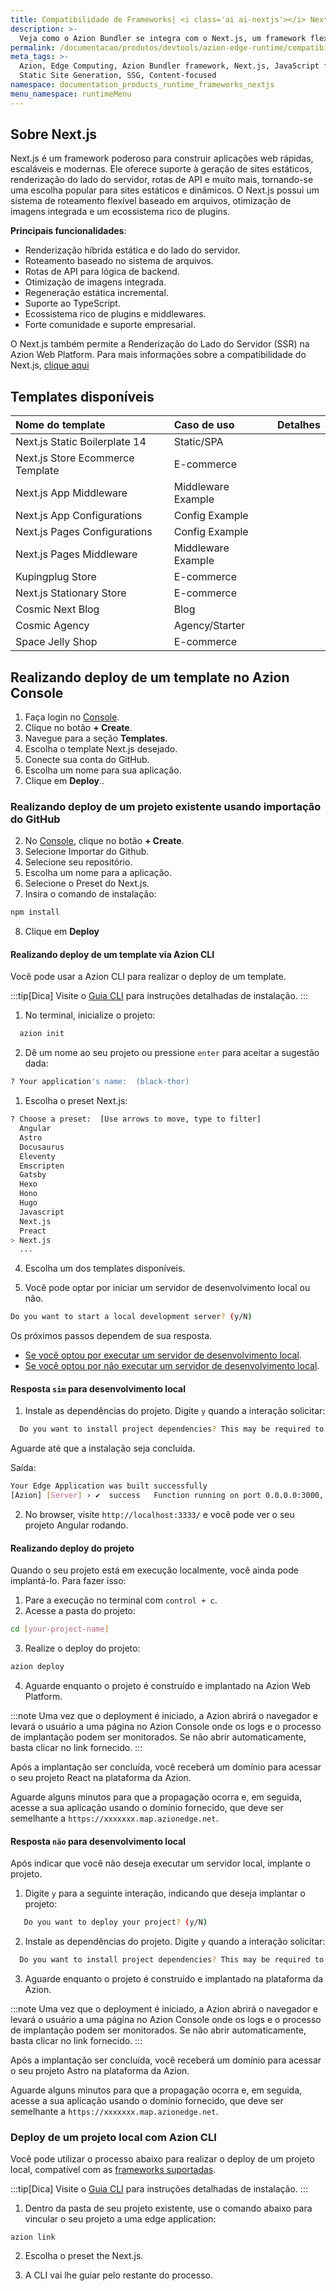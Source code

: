 ```yaml
---
title: Compatibilidade de Frameworks| <i class='ai ai-nextjs'></i> Next.js
description: >-
  Veja como o Azion Bundler se integra com o Next.js, um framework flexível de React para construção de aplicações web full-stack de alta performance.
permalink: /documentacao/produtos/devtools/azion-edge-runtime/compatibilidade-frameworks/nextjs/
meta_tags: >-
  Azion, Edge Computing, Azion Bundler framework, Next.js, JavaScript frameworks,
  Static Site Generation, SSG, Content-focused
namespace: documentation_products_runtime_frameworks_nextjs
menu_namespace: runtimeMenu
---
```



## Sobre Next.js

Next.js é um framework poderoso para construir aplicações web rápidas, escaláveis e modernas. Ele oferece suporte à geração de sites estáticos, renderização do lado do servidor, rotas de API e muito mais, tornando-se uma escolha popular para sites estáticos e dinâmicos. O Next.js possui um sistema de roteamento flexível baseado em arquivos, otimização de imagens integrada e um ecossistema rico de plugins.

**Principais funcionalidades**:

- Renderização híbrida estática e do lado do servidor.  
- Roteamento baseado no sistema de arquivos.  
- Rotas de API para lógica de backend.  
- Otimização de imagens integrada.  
- Regeneração estática incremental.  
- Suporte ao TypeScript.  
- Ecossistema rico de plugins e middlewares.  
- Forte comunidade e suporte empresarial.  

O Next.js também permite a Renderização do Lado do Servidor (SSR) na Azion Web Platform. Para mais informações sobre a compatibilidade do Next.js, [clique aqui](/pt-br/documentacao/devtools/azion-edge-runtime/compatibilidade/nextjs/)

## Templates disponíveis

| Nome do template | Caso de uso | Detalhes |
|:-------------|:---------|:-----|
| Next.js Static Boilerplate 14 | Static/SPA | <LinkButton link="/pt-br/documentacao/produtos/templates/nextjs-static-boilerplate/" label="Mais detalhes" severity="secondary" /> |
| Next.js Store Ecommerce Template | E-commerce | <LinkButton link="/pt-br/documentacao/produtos/templates/nextjs-store/" label="Mais detalhes" severity="secondary" /> |
| Next.js App Middleware | Middleware Example | <LinkButton link="/pt-br/documentacao/produtos/templates/nextjs-app-midddleware/" label="Mais detalhes" severity="secondary" /> |
| Next.js App Configurations | Config Example | <LinkButton link="/pt-br/documentacao/produtos/templates/nextjs-app-configurations/" label="Mais detalhes" severity="secondary" /> |
| Next.js Pages Configurations | Config Example | <LinkButton link="/pt-br/documentacao/produtos/templates/nextjs-pages-configurations/" label="Mais detalhes" severity="secondary" /> |
| Next.js Pages Middleware | Middleware Example | <LinkButton link="/pt-br/documentacao/produtos/templates/nextjs-pages-middleware/" label="Mais detalhes" severity="secondary" /> |
| Kupingplug  Store| E-commerce | <LinkButton link="/pt-br/documentacao/produtos/templates/kupingplug/" label="Mais detalhes" severity="secondary" /> |
| Next.js Stationary Store | E-commerce | <LinkButton link="/pt-br/documentacao/produtos/templates/stationary-ecommerce/" label="Mais detalhes" severity="secondary" /> |
| Cosmic Next Blog | Blog | <LinkButton link="/pt-br/documentacao/produtos/templates/cosmic-nextjs-blog/" label="Mais detalhes" severity="secondary" /> |
| Cosmic Agency | Agency/Starter | <LinkButton link="/pt-br/documentacao/produtos/templates/cosmic-agency/" label="Mais detalhes" severity="secondary" /> |
| Space Jelly Shop | E-commerce | <LinkButton link="/pt-br/documentacao/produtos/templates/space-jelly-shop/" label="Mais detalhes" severity="secondary" /> |

## Realizando deploy de um template no Azion Console

1. Faça login no [Console](https://console.azion.com).
2. Clique no botão **\+ Create**.
3. Navegue para a seção **Templates**.
4. Escolha o template Next.js desejado.
5. Conecte sua conta do GitHub.
6. Escolha um nome para sua aplicação.
7. Clique em **Deploy**..

### Realizando deploy de um projeto existente usando importação do GitHub

2. No [Console](https://console.azion.com), clique no botão **\+ Create**.  
3. Selecione Importar do Github.
4. Selecione seu repositório.
5. Escolha um nome para a aplicação.
6. Selecione o Preset do Next.js.
7. Insira o comando de instalação:

```sh
npm install
```
8. Clique em **Deploy**

#### Realizando deploy de um template via Azion CLI

Você pode usar a Azion CLI para realizar o deploy de um template.

:::tip[Dica]
Visite o [Guia CLI](/pt-br/documentacao/produtos/azion-cli/visao-geral/#instalar-a-azion-cli) para instruções detalhadas de instalação.
:::

1. No terminal, inicialize o projeto:

```sh 
  azion init
```

2. Dê um nome ao seu projeto ou pressione `enter` para aceitar a sugestão dada:

```sh 
? Your application's name:  (black-thor) 
```

1. Escolha o preset Next.js: 

```sh 
? Choose a preset:  [Use arrows to move, type to filter]
  Angular 
  Astro 
  Docusaurus
  Eleventy
  Emscripten
  Gatsby
  Hexo
  Hono
  Hugo
  Javascript
  Next.js
  Preact
> Next.js
  ...
```

4. Escolha um dos templates disponíveis.

5. Você pode optar por iniciar um servidor de desenvolvimento local ou não.

```sh 
Do you want to start a local development server? (y/N) 
```

Os próximos passos dependem de sua resposta.

- [Se você optou por executar um servidor de desenvolvimento local](#resposta-sim-para-desenvolvimento-local).
- [Se você optou por não executar um servidor de desenvolvimento local](#resposta-nao-para-desenvolvimento-local).

#### Resposta `sim` para desenvolvimento local

1. Instale as dependências do projeto. Digite `y` quando a interação solicitar:

```sh 
  Do you want to install project dependencies? This may be required to start local development server (y/N)
```

Aguarde até que a instalação seja concluída.


Saída:

```sh
Your Edge Application was built successfully
[Azion] [Server] › ✔  success   Function running on port 0.0.0.0:3000, url: http://localhost:3000
```

2. No browser, visite  `http://localhost:3333/` e você pode ver o seu projeto Angular rodando.

#### Realizando deploy do projeto

Quando o seu projeto está em execução localmente, você ainda pode implantá-lo. Para fazer isso:

1. Pare a execução no terminal com `control + c`. 
2. Acesse a pasta do projeto:

```sh
cd [your-project-name] 
```

3. Realize o deploy do projeto: 

```sh
azion deploy
```

4. Aguarde enquanto o projeto é construído e implantado na Azion Web Platform.

:::note 
Uma vez que o deployment é iniciado, a Azion abrirá o navegador e levará o usuário a uma página no Azion Console onde os logs e o processo de implantação podem ser monitorados. Se não abrir automaticamente, basta clicar no link fornecido.
::: 

Após a implantação ser concluída, você receberá um domínio para acessar o seu projeto React na plataforma da Azion.

Aguarde alguns minutos para que a propagação ocorra e, em seguida, acesse a sua aplicação usando o domínio fornecido, que deve ser semelhante a `https://xxxxxxx.map.azionedge.net`.

#### Resposta `não` para desenvolvimento local

Após indicar que você não deseja executar um servidor local, implante o projeto.

1. Digite `y` para a seguinte interação, indicando que deseja implantar o projeto:

```sh
   Do you want to deploy your project? (y/N) 
```

2. Instale as dependências do projeto. Digite `y` quando a interação solicitar:

```sh 
  Do you want to install project dependencies? This may be required to deploy your project (y/N)
```

3. Aguarde enquanto o projeto é construído e implantado na plataforma da Azion.

:::note 
Uma vez que o deployment é iniciado, a Azion abrirá o navegador e levará o usuário a uma página no Azion Console onde os logs e o processo de implantação podem ser monitorados. Se não abrir automaticamente, basta clicar no link fornecido.
::: 

Após a implantação ser concluída, você receberá um domínio para acessar o seu projeto Astro na plataforma da Azion.

Aguarde alguns minutos para que a propagação ocorra e, em seguida, acesse a sua aplicação usando o domínio fornecido, que deve ser semelhante a `https://xxxxxxx.map.azionedge.net`.

### Deploy de um projeto local com Azion CLI

Você pode utilizar o processo abaixo para realizar o deploy de um projeto local, compatível com as [frameworks suportadas](/pt-br/documentacao/produtos/devtools/azion-edge-runtime/compatibilidade-frameworks/).

:::tip[Dica]
Visite o [Guia CLI](/pt-br/documentacao/produtos/azion-cli/visao-geral/#instalar-a-azion-cli) para instruções detalhadas de instalação.
:::

1. Dentro da pasta de seu projeto existente, use o comando abaixo para vincular o seu projeto a uma edge application:

```shell
azion link
```

2. Escolha o preset the Next.js.

3. A CLI vai lhe guiar pelo restante do processo.

